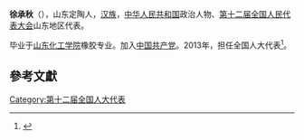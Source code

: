 '''徐承秋'''（{{bd|1944年||}}），山东定陶人，[[汉族|汉族]]，[[中华人民共和国|中华人民共和国]]政治人物、[[第十二届全国人民代表大会|第十二届全国人民代表大会]]山东地区代表。

毕业于[[山东化工学院|山东化工学院]]橡胶专业。加入[[中国共产党|中国共产党]]。2013年，担任全国人大代表<ref>{{cite news|title=全国人大代表信息-徐承秋|url= http://210.82.31.1:8084/delegate/viewDelegate.action?dbid=121333|accessdate=2013-04-05|newspaper=全国人大网}}{{Dead link|date=2020年1月 |bot=InternetArchiveBot |fix-attempted=yes }}</ref>。

==參考文獻==
{{reflist}}
{{中国政治人物小作品}}

[[Category:第十二届全国人大代表|Category:第十二届全国人大代表]]